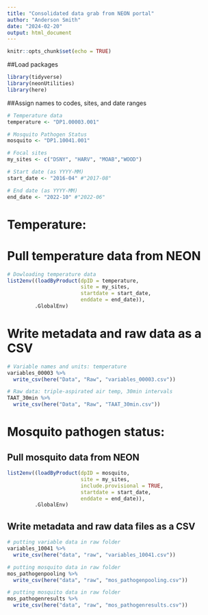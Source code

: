 ```yaml
---
title: "Consolidated data grab from NEON portal"
author: "Anderson Smith"
date: "2024-02-20"
output: html_document
---
```


```r
knitr::opts_chunk$set(echo = TRUE)
```

##Load packages


```r

library(tidyverse)
library(neonUtilities)
library(here)

```

##Assign names to codes, sites, and date ranges


```r

# Temperature data
temperature <- "DP1.00003.001"

# Mosquito Pathogen Status
mosquito <- "DP1.10041.001"

# Focal sites
my_sites <- c("DSNY", "HARV", "MOAB","WOOD")

# Start date (as YYYY-MM)
start_date <- "2016-04" #"2017-08"

# End date (as YYYY-MM)
end_date <- "2022-10" #"2022-06"

```

# Temperature: 

# Pull temperature data from NEON

```r

# Dowloading temperature data
list2env((loadByProduct(dpID = temperature, 
                        site = my_sites, 
                        startdate = start_date,
                        enddate = end_date)),
         .GlobalEnv)

```
# Write metadata and raw data as a CSV
```r

# Variable names and units: temperature
variables_00003 %>% 
  write_csv(here("Data", "Raw", "variables_00003.csv"))

# Raw data: triple-aspirated air temp, 30min intervals
TAAT_30min %>% 
  write_csv(here("Data", "Raw", "TAAT_30min.csv"))
```

# Mosquito pathogen status: 

## Pull mosquito data from NEON
```r

list2env((loadByProduct(dpID = mosquito, 
                        site = my_sites, 
                        include.provisional = TRUE,
                        startdate = start_date,
                        enddate = end_date)),
         .GlobalEnv)
```

## Write metadata and raw data files as a CSV
```r
# putting variable data in raw folder
variables_10041 %>% 
  write_csv(here("data", "raw", "variables_10041.csv"))
```

```r
# putting mosquito data in raw folder
mos_pathogenpooling %>% 
  write_csv(here("data", "raw", "mos_pathogenpooling.csv"))
```

```r
# putting mosquito data in raw folder
mos_pathogenresults %>% 
  write_csv(here("data", "raw", "mos_pathogenresults.csv"))
```